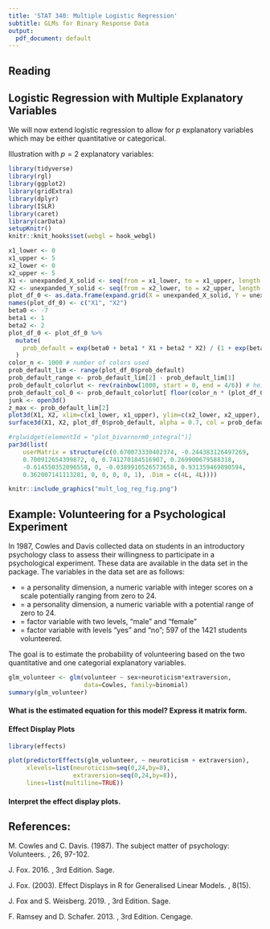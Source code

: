 ---
title: 'STAT 340: Multiple Logistic Regression'
subtitle: GLMs for Binary Response Data
output:
  pdf_document: default
---

## Reading

\emph{J. Fox, 3rd Edition, pages 380-388}

## Logistic Regression with Multiple Explanatory Variables

We will now extend logistic regression to allow for $p$ explanatory variables which may be either quantitative or categorical.

\begin{align*}
P(Y_i = 1 | X_{i1}, \ldots, X_{ip}) = p(X_{i1}, \ldots, X_{ip}) &= \frac{e^{\beta_0 + \beta_1 X_{i1} + \cdots + \beta_p X_{ip}}}{1 + e^{\beta_0 + \beta_1 X_{i1} + \cdots + \beta_p X_{ip}}}
\end{align*}

Illustration with $p = 2$ explanatory variables:

```{r, echo = FALSE, message=FALSE, warning=FALSE}
library(tidyverse)
library(rgl)
library(ggplot2)
library(gridExtra)
library(dplyr)
library(ISLR)
library(caret)
library(carData)
setupKnitr()
knitr::knit_hooks$set(webgl = hook_webgl)
```

<!-- Reading: Fox: Chapter 14.1, pgs. 370-391 -->

```{r, include = FALSE, rgl=TRUE}
x1_lower <- 0
x1_upper <- 5
x2_lower <- 0
x2_upper <- 5
X1 <- unexpanded_X_solid <- seq(from = x1_lower, to = x1_upper, length = 101)
X2 <- unexpanded_Y_solid <- seq(from = x2_lower, to = x2_upper, length = 101)
plot_df_0 <- as.data.frame(expand.grid(X = unexpanded_X_solid, Y = unexpanded_Y_solid))
names(plot_df_0) <- c("X1", "X2")
beta0 <- -7
beta1 <- 1
beta2 <- 2
plot_df_0 <- plot_df_0 %>%
  mutate(
    prob_default = exp(beta0 + beta1 * X1 + beta2 * X2) / (1 + exp(beta0 + beta1 * X1 + beta2 * X2))
  )
color_n <- 1000 # number of colors used
prob_default_lim <- range(plot_df_0$prob_default)
prob_default_range <- prob_default_lim[2] - prob_default_lim[1]
prob_default_colorlut <- rev(rainbow(1000, start = 0, end = 4/6)) # height color lookup table
prob_default_col_0 <- prob_default_colorlut[ floor(color_n * (plot_df_0$prob_default - prob_default_lim[1])/prob_default_range) + 1 ]
junk <- open3d()
z_max <- prob_default_lim[2]
plot3d(X1, X2, xlim=c(x1_lower, x1_upper), ylim=c(x2_lower, x2_upper), zlim=c(0, z_max), zlab="f(X1, X2)", xlab = "X1", ylab = "X2", mouseMode = "zAxis", type = "n", aspect = FALSE)
surface3d(X1, X2, plot_df_0$prob_default, alpha = 0.7, col = prob_default_col_0)

#rglwidget(elementId = "plot_bivarnorm0_integral")]
par3d(list(
    userMatrix = structure(c(0.670073330402374, -0.244383126497269, 
    0.700912654399872, 0, 0.741270184516907, 0.269900679588318, 
    -0.614550352096558, 0, -0.0389910526573658, 0.931359469890594, 
    0.362007141113281, 0, 0, 0, 0, 1), .Dim = c(4L, 4L))))
```

\vspace{2cm}

```{r, echo=FALSE, out.width = '100%', fig.align='center'}
knitr::include_graphics("mult_log_reg_fig.png")
```

\newpage

## Example: Volunteering for a Psychological Experiment

In 1987, Cowles and Davis collected data on students in an introductory psychology class to assess their willingness to participate in a psychological experiment. These data are available in the \texttt{Cowles} data set in the \textbf{carData} package. The variables in the data set are as follows: 

- \texttt{neuroticism} = a personality dimension, a numeric variable with integer scores on a scale potentially ranging from zero to 24. 
- \texttt{extraversion} = a personality dimension, a numeric variable with a potential range of zero to 24.
- \texttt{sex} = factor variable with two levels, "male" and "female"
- \texttt{volunteer} = factor variable with levels "yes" and "no"; 597 of the 1421 students volunteered.

The goal is to estimate the probability of volunteering based on the two quantitative and one categorial explanatory variables.

```{r}
glm_volunteer <- glm(volunteer ~ sex+neuroticism*extraversion,
                     data=Cowles, family=binomial)
summary(glm_volunteer)
```

#### What is the estimated equation for this model? Express it matrix form.

\vspace{3cm}


#### Effect Display Plots

```{r}
library(effects)

plot(predictorEffects(glm_volunteer, ~ neuroticism + extraversion),
     xlevels=list(neuroticism=seq(0,24,by=8),
                  extraversion=seq(0,24,by=8)),
     lines=list(multiline=TRUE))
```

<!-- ## Mathematical Formulation -->


<!-- ### The logistic curve -->

<!-- ```{r include=FALSE} -->
<!-- newdat <- data.frame(extraversion=rep(seq(min(Cowles$extraversion), -->
<!--                                           max(Cowles$extraversion), -->
<!--                                           len=100), -->
<!--                                       2), -->
<!--                      neuroticism=rep(seq(min(Cowles$neuroticism), -->
<!--                                          max(Cowles$neuroticism), -->
<!--                                          len=100), -->
<!--                                       2), -->
<!--                      sex=c(rep("male", 100),rep("female", 100))) -->
<!-- Cowles$volunteer2 <- 1*(Cowles$volunteer=="yes") -->

<!-- newdat$volunteer2 <- predict(glm_volunteer, newdata=newdat, type="response") -->
<!-- # plot(volunteer2 ~ extraversion, data=Cowles, col="red") -->
<!-- # lines(volunteer2 ~ extraversion, newdat, col="green", lwd=2) -->

<!-- ggplot(data=Cowles, aes(x=extraversion, y=volunteer2)) +  -->
<!--   geom_point() +  -->
<!--   geom_line(data=newdat, aes(x=extraversion, y=volunteer2)) + -->
<!--   theme_bw() -->
<!-- ``` -->

#### Interpret the effect display plots.

\newpage

## References:

M. Cowles and C. Davis. (1987). The subject matter of psychology: Volunteers. \emph{British Journal of Social Psychology}, 26, 97-102.

J. Fox. 2016. \emph{Applied Regression Analysis and Generalized Linear Models}, 3rd Edition. Sage.

J. Fox. (2003). Effect Displays in R for Generalised Linear Models. \emph{Journal of Statistical Software}, 8(15).

J. Fox and S. Weisberg. 2019. \emph{An R Companion to Applied Regression}, 3rd Edition. Sage.

F. Ramsey and D. Schafer. 2013. \emph{The Statistical Sleuth: A Course in Methods of Data Analysis}, 3rd Edition. Cengage.